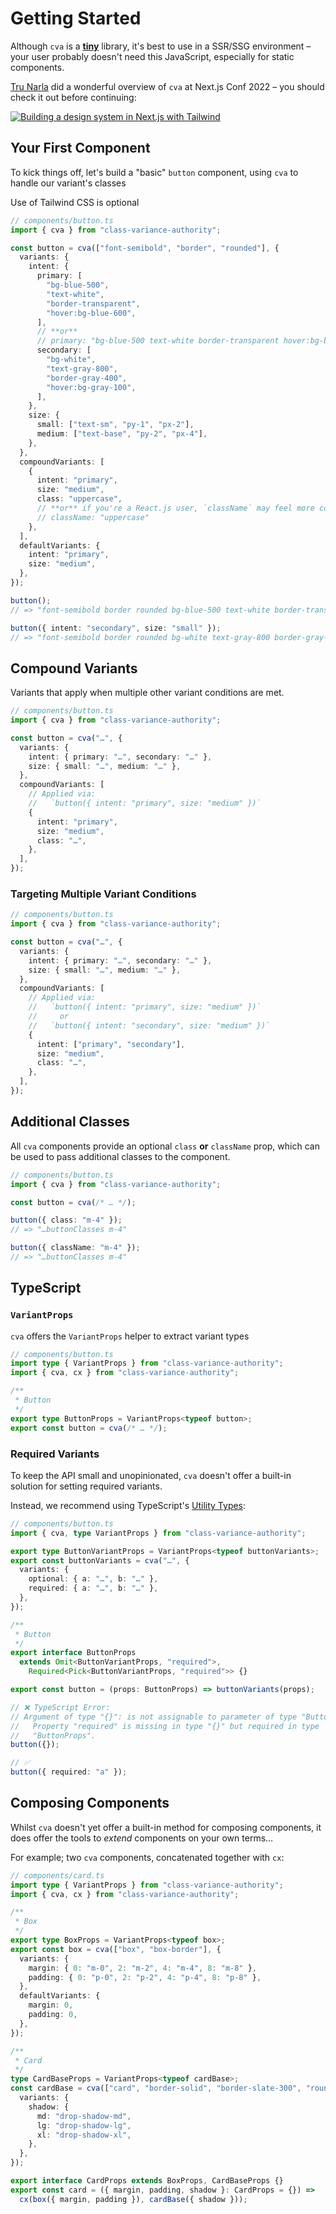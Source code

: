 
# Getting Started

<Callout type="info">

Although `cva` is a [**tiny**](https://bundlephobia.com/package/class-variance-authority) library, it's best to use in a SSR/SSG environment – your user probably doesn't need this JavaScript, especially for static components.

</Callout>

[Tru Narla](https://twitter.com/trunarla) did a wonderful overview of `cva` at Next.js Conf 2022 – you should check it out before continuing:

[![Building a design system in Next.js with Tailwind](/assets/img/youtube-trunarla.png "Watch on YouTube")](https://www.youtube.com/watch?v=T-Zv73yZ_QI)

## Your First Component

To kick things off, let's build a "basic" `button` component, using `cva` to handle our variant's classes

<Callout type="info">

Use of Tailwind CSS is optional

</Callout>

```ts
// components/button.ts
import { cva } from "class-variance-authority";

const button = cva(["font-semibold", "border", "rounded"], {
  variants: {
    intent: {
      primary: [
        "bg-blue-500",
        "text-white",
        "border-transparent",
        "hover:bg-blue-600",
      ],
      // **or**
      // primary: "bg-blue-500 text-white border-transparent hover:bg-blue-600",
      secondary: [
        "bg-white",
        "text-gray-800",
        "border-gray-400",
        "hover:bg-gray-100",
      ],
    },
    size: {
      small: ["text-sm", "py-1", "px-2"],
      medium: ["text-base", "py-2", "px-4"],
    },
  },
  compoundVariants: [
    {
      intent: "primary",
      size: "medium",
      class: "uppercase",
      // **or** if you're a React.js user, `className` may feel more consistent:
      // className: "uppercase"
    },
  ],
  defaultVariants: {
    intent: "primary",
    size: "medium",
  },
});

button();
// => "font-semibold border rounded bg-blue-500 text-white border-transparent hover:bg-blue-600 text-base py-2 px-4 uppercase"

button({ intent: "secondary", size: "small" });
// => "font-semibold border rounded bg-white text-gray-800 border-gray-400 hover:bg-gray-100 text-sm py-1 px-2"
```

## Compound Variants

Variants that apply when multiple other variant conditions are met.

```ts
// components/button.ts
import { cva } from "class-variance-authority";

const button = cva("…", {
  variants: {
    intent: { primary: "…", secondary: "…" },
    size: { small: "…", medium: "…" },
  },
  compoundVariants: [
    // Applied via:
    //   `button({ intent: "primary", size: "medium" })`
    {
      intent: "primary",
      size: "medium",
      class: "…",
    },
  ],
});
```

### Targeting Multiple Variant Conditions

```ts
// components/button.ts
import { cva } from "class-variance-authority";

const button = cva("…", {
  variants: {
    intent: { primary: "…", secondary: "…" },
    size: { small: "…", medium: "…" },
  },
  compoundVariants: [
    // Applied via:
    //   `button({ intent: "primary", size: "medium" })`
    //     or
    //   `button({ intent: "secondary", size: "medium" })`
    {
      intent: ["primary", "secondary"],
      size: "medium",
      class: "…",
    },
  ],
});
```

## Additional Classes

All `cva` components provide an optional `class` **or** `className` prop, which can be used to pass additional classes to the component.

```ts
// components/button.ts
import { cva } from "class-variance-authority";

const button = cva(/* … */);

button({ class: "m-4" });
// => "…buttonClasses m-4"

button({ className: "m-4" });
// => "…buttonClasses m-4"
```

## TypeScript

### `VariantProps`

`cva` offers the `VariantProps` helper to extract variant types

```ts
// components/button.ts
import type { VariantProps } from "class-variance-authority";
import { cva, cx } from "class-variance-authority";

/**
 * Button
 */
export type ButtonProps = VariantProps<typeof button>;
export const button = cva(/* … */);
```

### Required Variants

To keep the API small and unopinionated, `cva` doesn't offer a built-in solution for setting required variants.

Instead, we recommend using TypeScript's [Utility Types](https://www.typescriptlang.org/docs/handbook/utility-types.html):

```ts
// components/button.ts
import { cva, type VariantProps } from "class-variance-authority";

export type ButtonVariantProps = VariantProps<typeof buttonVariants>;
export const buttonVariants = cva("…", {
  variants: {
    optional: { a: "…", b: "…" },
    required: { a: "…", b: "…" },
  },
});

/**
 * Button
 */
export interface ButtonProps
  extends Omit<ButtonVariantProps, "required">,
    Required<Pick<ButtonVariantProps, "required">> {}

export const button = (props: ButtonProps) => buttonVariants(props);

// ❌ TypeScript Error:
// Argument of type "{}": is not assignable to parameter of type "ButtonProps".
//   Property "required" is missing in type "{}" but required in type
//   "ButtonProps".
button({});

// ✅
button({ required: "a" });
```

## Composing Components

Whilst `cva` doesn't yet offer a built-in method for composing components, it does offer the tools to _extend_ components on your own terms…

For example; two `cva` components, concatenated together with `cx`:

```ts
// components/card.ts
import type { VariantProps } from "class-variance-authority";
import { cva, cx } from "class-variance-authority";

/**
 * Box
 */
export type BoxProps = VariantProps<typeof box>;
export const box = cva(["box", "box-border"], {
  variants: {
    margin: { 0: "m-0", 2: "m-2", 4: "m-4", 8: "m-8" },
    padding: { 0: "p-0", 2: "p-2", 4: "p-4", 8: "p-8" },
  },
  defaultVariants: {
    margin: 0,
    padding: 0,
  },
});

/**
 * Card
 */
type CardBaseProps = VariantProps<typeof cardBase>;
const cardBase = cva(["card", "border-solid", "border-slate-300", "rounded"], {
  variants: {
    shadow: {
      md: "drop-shadow-md",
      lg: "drop-shadow-lg",
      xl: "drop-shadow-xl",
    },
  },
});

export interface CardProps extends BoxProps, CardBaseProps {}
export const card = ({ margin, padding, shadow }: CardProps = {}) =>
  cx(box({ margin, padding }), cardBase({ shadow }));
```
